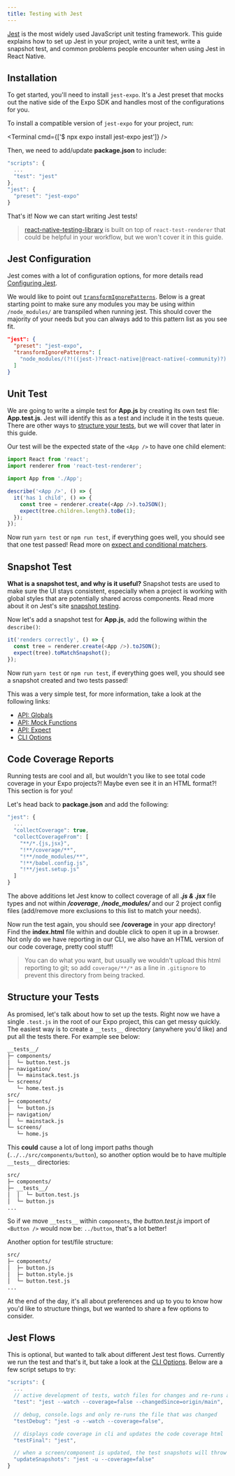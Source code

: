 ```yaml
---
title: Testing with Jest
---
```



[Jest](https://jestjs.io) is the most widely used JavaScript unit testing framework. This guide explains how to set up Jest in your project, write a unit test, write a snapshot test, and common problems people encounter when using Jest in React Native.

## Installation

To get started, you'll need to install `jest-expo`. It's a Jest preset that mocks out the native side of the Expo SDK and handles most of the configurations for you.

To install a compatible version of `jest-expo` for your project, run:

<Terminal cmd={['$ npx expo install jest-expo jest']} />

Then, we need to add/update **package.json** to include:

```js
"scripts": {
  ...
  "test": "jest"
},
"jest": {
  "preset": "jest-expo"
}
```

That's it! Now we can start writing Jest tests!

> [react-native-testing-library](https://github.com/callstack/react-native-testing-library) is built on top of `react-test-renderer` that could be helpful in your workflow, but we won't cover it in this guide.

## Jest Configuration

Jest comes with a lot of configuration options, for more details read [Configuring Jest](https://jestjs.io/docs/configuration).

We would like to point out [`transformIgnorePatterns`](https://jestjs.io/docs/configuration#transformignorepatterns-arraystring). Below is a great starting point to make sure any modules you may be using within `/node_modules/` are transpiled when running jest. This should cover the majority of your needs but you can always add to this pattern list as you see fit.

```json
"jest": {
  "preset": "jest-expo",
  "transformIgnorePatterns": [
    "node_modules/(?!((jest-)?react-native|@react-native(-community)?)|expo(nent)?|@expo(nent)?/.*|@expo-google-fonts/.*|react-navigation|@react-navigation/.*|@unimodules/.*|unimodules|sentry-expo|native-base|react-native-svg)"
  ]
}
```

## Unit Test

We are going to write a simple test for **App.js** by creating its own test file: **App.test.js**. Jest will identify this as a test and include it in the tests queue. There are other ways to [structure your tests](#structure-your-tests), but we will cover that later in this guide.

Our test will be the expected state of the `<App />` to have one child element:

```js
import React from 'react';
import renderer from 'react-test-renderer';

import App from './App';

describe('<App />', () => {
  it('has 1 child', () => {
    const tree = renderer.create(<App />).toJSON();
    expect(tree.children.length).toBe(1);
  });
});
```

Now run `yarn test` or `npm run test`, if everything goes well, you should see that one test passed! Read more on [expect and conditional matchers](https://jestjs.io/docs/en/expect).

## Snapshot Test

**What is a snapshot test, and why is it useful?** Snapshot tests are used to make sure the UI stays consistent, especially when a project is working with global styles that are potentially shared across components. Read more about it on Jest's site [snapshot testing](https://jestjs.io/docs/en/snapshot-testing).

Now let's add a snapshot test for **App.js**, add the following within the `describe()`:

```js
it('renders correctly', () => {
  const tree = renderer.create(<App />).toJSON();
  expect(tree).toMatchSnapshot();
});
```

Now run `yarn test` or `npm run test`, if everything goes well, you should see a snapshot created and two tests passed!

This was a very simple test, for more information, take a look at the following links:

- [API: Globals](https://jestjs.io/docs/en/api)
- [API: Mock Functions](https://jestjs.io/docs/en/mock-function-api)
- [API: Expect](https://jestjs.io/docs/en/expect)
- [CLI Options](https://jestjs.io/docs/en/cli)

## Code Coverage Reports

Running tests are cool and all, but wouldn't you like to see total code coverage in your Expo projects?! Maybe even see it in an HTML format?! This section is for you!

Let's head back to **package.json** and add the following:

```js
"jest": {
  ...
  "collectCoverage": true,
  "collectCoverageFrom": [
    "**/*.{js,jsx}",
    "!**/coverage/**",
    "!**/node_modules/**",
    "!**/babel.config.js",
    "!**/jest.setup.js"
  ]
}
```

The above additions let Jest know to collect coverage of all **_.js & .jsx_** file types and not within **_/coverage_**, **_/node_modules/_** and our 2 project config files (add/remove more exclusions to this list to match your needs).

Now run the test again, you should see **/coverage** in your app directory! Find the **index.html** file within and double click to open it up in a browser. Not only do we have reporting in our CLI, we also have an HTML version of our code coverage, pretty cool stuff!

> You can do what you want, but usually we wouldn't upload this html reporting to git; so add `coverage/**/*` as a line in `.gitignore` to prevent this directory from being tracked.

## Structure your Tests

As promised, let's talk about how to set up the tests. Right now we have a single `.test.js` in the root of our Expo project, this can get messy quickly. The easiest way is to create a `__tests__` directory (anywhere you'd like) and put all the tests there. For example see below:

```sh
__tests__/
├─ components/
│  └─ button.test.js
├─ navigation/
│  └─ mainstack.test.js
└─ screens/
   └─ home.test.js
src/
├─ components/
│  └─ button.js
├─ navigation/
│  └─ mainstack.js
└─ screens/
   └─ home.js
```

This **could** cause a lot of long import paths though (`../../src/components/button`), so another option would be to have multiple `__tests__` directories:

```sh
src/
├─ components/
├─ __tests__/
│  │  └─ button.test.js
│  └─ button.js
...
```

So if we move `__tests__` within `components`, the _button.test.js_ import of `<Button />` would now be: `../button`, that's a lot better!

Another option for test/file structure:

```sh
src/
├─ components/
│  ├─ button.js
│  ├─ button.style.js
│  └─ button.test.js
...
```

At the end of the day, it's all about preferences and up to you to know how you'd like to structure things, but we wanted to share a few options to consider.

## Jest Flows

This is optional, but wanted to talk about different Jest test flows. Currently we run the test and that's it, but take a look at the [CLI Options](https://jestjs.io/docs/en/cli). Below are a few script setups to try:

```js
"scripts": {
  ...
  // active development of tests, watch files for changes and re-runs all tests
  "test": "jest --watch --coverage=false --changedSince=origin/main",

  // debug, console.logs and only re-runs the file that was changed
  "testDebug": "jest -o --watch --coverage=false",

  // displays code coverage in cli and updates the code coverage html
  "testFinal": "jest",

  // when a screen/component is updated, the test snapshots will throw an error, this updates them
  "updateSnapshots": "jest -u --coverage=false"
}
```
